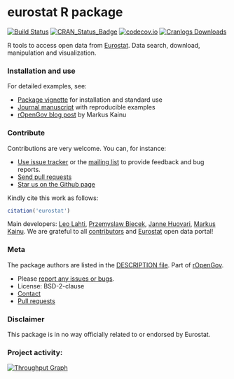 eurostat R package
======

<!--[![Stories in Ready](https://badge.waffle.io/ropengov/eurostat.png?label=TODO)](http://waffle.io/ropengov/eurostat)-->
[![Build Status](https://travis-ci.org/rOpenGov/eurostat.svg?branch=master)](https://travis-ci.org/rOpenGov/eurostat)
[![CRAN_Status_Badge](http://www.r-pkg.org/badges/version/eurostat)](http://cran.r-project.org/package=eurostat)
[![codecov.io](https://codecov.io/github/rOpenGov/eurostat/coverage.svg?branch=master)](https://codecov.io/github/rOpenGov/eurostat?branch=master)
[![Cranlogs Downloads](http://cranlogs.r-pkg.org/badges/grand-total/eurostat)](http://cran.r-project.org/package=eurostat)


R tools to access open data from [Eurostat](http://ec.europa.eu/eurostat). Data search, download, manipulation and visualization.


### Installation and use

For detailed examples, see:

 * [Package vignette](https://github.com/rOpenGov/eurostat/blob/master/vignettes/eurostat_tutorial.md) for installation and standard use
 * [Journal manuscript](https://github.com/rOpenGov/eurostat/blob/master/vignettes/2015-RJournal/lahti-huovari-kainu-biecek.md) with reproducible examples
 * [rOpenGov blog post](http://ropengov.github.io/r/2015/05/01/eurostat-package-examples/) by Markus Kainu


### Contribute

Contributions are very welcome. You can, for instance:

  * [Use issue tracker](https://github.com/ropengov/eurostat/issues) or the [mailing list](https://github.com/rOpenGov/eurostat/blob/master/DESCRIPTION) to provide feedback and bug reports.
  * [Send pull requests](https://github.com/ropengov/eurostat/)
  * [Star us on the Github page](https://github.com/ropengov/eurostat)

Kindly cite this work as follows:

```r
citation('eurostat')
```

Main developers: [Leo Lahti](https://github.com/antagomir),
[Przemyslaw Biecek](https://github.com/pbiecek), [Janne
Huovari](https://github.com/jhuovari), [Markus
Kainu](https://github.com/muuankarski). We are grateful to all
[contributors](https://github.com/rOpenGov/eurostat/graphs/contributors)
and [Eurostat](http://ec.europa.eu/eurostat/) open data portal!


### Meta

The package authors are listed in the [DESCRIPTION file](DESCRIPTION). Part of [rOpenGov](http://ropengov.github.io/).

* Please [report any issues or bugs](https://github.com/ropengov/eurostat/issues).
* License: BSD-2-clause
* [Contact](http://ropengov.github.io/contribute/)
* [Pull requests](https://github.com/ropengov/eurostat/)

### Disclaimer

This package is in no way officially related to or endorsed by Eurostat.


### Project activity:

[![Throughput Graph](https://graphs.waffle.io/rOpenGov/eurostat/throughput.svg)](https://waffle.io/rOpenGov/eurostat/metrics/throughput)

